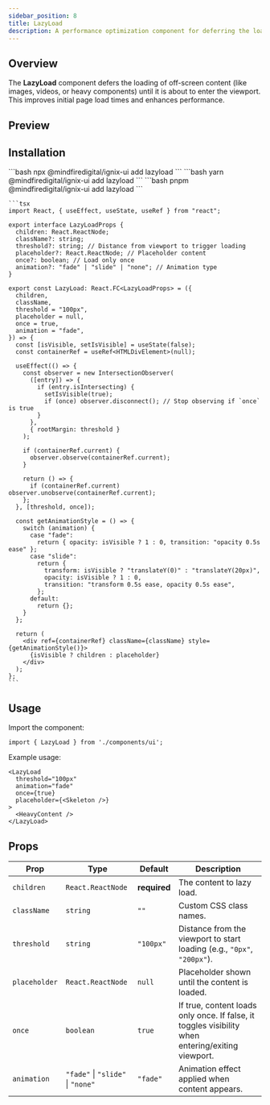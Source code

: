```yaml
---
sidebar_position: 8
title: LazyLoad
description: A performance optimization component for deferring the loading of off-screen content until it enters the viewport.
---
```



## Overview

The **LazyLoad** component defers the loading of off-screen content (like images, videos, or heavy components) until it is about to enter the viewport.  
This improves initial page load times and enhances performance.

## Preview

<LazyloadDemo />

## Installation

<Tabs>
  <TabItem value="npm" label="npm" default>
    ```bash
    npx @mindfiredigital/ignix-ui add lazyload
    ```
  </TabItem>
  <TabItem value="yarn" label="Yarn">
    ```bash
    yarn @mindfiredigital/ignix-ui add lazyload
    ```
  </TabItem>
  <TabItem value="pnpm" label="pnpm">
    ```bash
    pnpm @mindfiredigital/ignix-ui add lazyload
    ```
  </TabItem>

  <TabItem value="manual" label="Manual" className="max-h-[500px] overflow-y-auto">

    ```tsx
    import React, { useEffect, useState, useRef } from "react";

    export interface LazyLoadProps {
      children: React.ReactNode;
      className?: string;
      threshold?: string; // Distance from viewport to trigger loading
      placeholder?: React.ReactNode; // Placeholder content
      once?: boolean; // Load only once
      animation?: "fade" | "slide" | "none"; // Animation type
    }

    export const LazyLoad: React.FC<LazyLoadProps> = ({
      children,
      className,
      threshold = "100px",
      placeholder = null,
      once = true,
      animation = "fade",
    }) => {
      const [isVisible, setIsVisible] = useState(false);
      const containerRef = useRef<HTMLDivElement>(null);

      useEffect(() => {
        const observer = new IntersectionObserver(
          ([entry]) => {
            if (entry.isIntersecting) {
              setIsVisible(true);
              if (once) observer.disconnect(); // Stop observing if `once` is true
            }
          },
          { rootMargin: threshold }
        );

        if (containerRef.current) {
          observer.observe(containerRef.current);
        }

        return () => {
          if (containerRef.current) observer.unobserve(containerRef.current);
        };
      }, [threshold, once]);

      const getAnimationStyle = () => {
        switch (animation) {
          case "fade":
            return { opacity: isVisible ? 1 : 0, transition: "opacity 0.5s ease" };
          case "slide":
            return {
              transform: isVisible ? "translateY(0)" : "translateY(20px)",
              opacity: isVisible ? 1 : 0,
              transition: "transform 0.5s ease, opacity 0.5s ease",
            };
          default:
            return {};
        }
      };

      return (
        <div ref={containerRef} className={className} style={getAnimationStyle()}>
          {isVisible ? children : placeholder}
        </div>
      );
    };
    ```
  </TabItem>
</Tabs>

## Usage

Import the component:

```tsx
import { LazyLoad } from './components/ui';
```

Example usage:

```tsx
<LazyLoad 
  threshold="100px" 
  animation="fade" 
  once={true}
  placeholder={<Skeleton />}
>
  <HeavyContent />
</LazyLoad>
```

## Props

| Prop        | Type                         | Default     | Description |
|-------------|------------------------------|-------------|-------------|
| `children`  | `React.ReactNode`            | **required** | The content to lazy load. |
| `className` | `string`                     | `""`        | Custom CSS class names. |
| `threshold` | `string`                     | `"100px"`   | Distance from the viewport to start loading (e.g., `"0px"`, `"200px"`). |
| `placeholder` | `React.ReactNode`          | `null`      | Placeholder shown until the content is loaded. |
| `once`      | `boolean`                    | `true`      | If true, content loads only once. If false, it toggles visibility when entering/exiting viewport. |
| `animation` | `"fade"` \| `"slide"` \| `"none"` | `"fade"` | Animation effect applied when content appears. |
